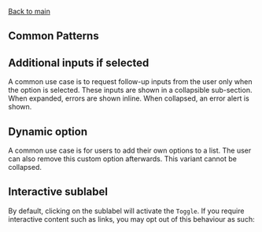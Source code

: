
<Meta of={ToggleExampleStories} />

[Back to main](/docs/data-input-toggle--docs#variants)

## Common Patterns

## Additional inputs if selected

A common use case is to request follow-up inputs from the user only when the
option is selected. These inputs are shown in a collapsible sub-section. When
expanded, errors are shown inline. When collapsed, an error alert is shown.

<Canvas of={ToggleExampleStories.AdditionalInputs} />

## Dynamic option

A common use case is for users to add their own options to a list. The user can
also remove this custom option afterwards. This variant cannot be collapsed.

<Canvas of={ToggleExampleStories.DynamicOption} />

## Interactive sublabel

By default, clicking on the sublabel will activate the `Toggle`. If you require interactive content such as links,
you may opt out of this behaviour as such:

<Canvas of={ToggleExampleStories.InteractiveSublabel} />
